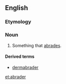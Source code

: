 ==English==

===Etymology===
{{suffix|abrade|er}}

===Noun===
{{en-noun}}

# Something that [[abrade|abrades]].

====Derived terms====
* [[dermabrader]]

[[et:abrader]]